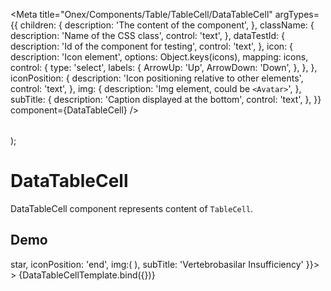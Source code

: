 

<Meta
  title="Onex/Components/Table/TableCell/DataTableCell"
  argTypes={{
    children: {
      description: 'The content of the component',
    },
    className: {
      description: 'Name of the CSS class',
      control: 'text',
    },
    dataTestId: {
      description: 'Id of the component for testing',
      control: 'text',
    },
    icon: {
      description: 'Icon element',
      options: Object.keys(icons),
      mapping: icons,
      control: {
        type: 'select',
        labels: {
          ArrowUp: 'Up',
          ArrowDown: 'Down',
        },
      },
    },
    iconPosition: {
      description: 'Icon positioning relative to other elements',
      control: 'text',
    },
    img: {
      description: 'Img element, could be ```<Avatar>```',
    },
    subTitle: {
      description: 'Caption displayed at the bottom',
      control: 'text',
    },
  }}
  component={DataTableCell}
/>

  <Table>
    <TableBody>
      <TableRow>
        <TableCell>
          <DataTableCell {...args}/>
        </TableCell>
      </TableRow>
    </TableBody>
  </Table>
);

# DataTableCell
DataTableCell component represents content of ```TableCell```.

## Demo
<Canvas>
  <Story
    name="Demo"
    args={{
      children: 'Clinical and Radiological Evaluation of Patients With',
      className: 'custom-datatablecell',
      dataTestId: 'test-datatablecell-id',
      icon: <Icon>star</Icon>,
      iconPosition: 'end',
      img:(
        <Avatar
          src="https://robohash.org/my-own-slug.png?size=300x300&set=set1"
          size="md"
          hoverDisabled
        />),
      subTitle: 'Vertebrobasilar Insufficiency'
    }}>
   >
    {DataTableCellTemplate.bind({})}
  </Story>
</Canvas>

<ArgsTable story="Demo" />

<Canvas>
  <Story name="Default" story={stories.Default} />
</Canvas>
